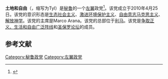 '''土地和自由'''（{{lang-es|Tierra y Libertad}}，缩写为Tyl）是[[秘鲁|秘鲁]]的一个[[左翼|左翼]]政党<ref>{{cite web|title=Tierra y Libertad y el Frente Amplio|url=https://davidrocabasadre.lamula.pe/2016/07/24/tierra-y-libertad-y-el-frente-amplio/osodeanteojos/|accessdate=2020-11-15|archive-date=2020-10-27|archive-url=https://web.archive.org/web/20201027151253/https://davidrocabasadre.lamula.pe/2016/07/24/tierra-y-libertad-y-el-frente-amplio/osodeanteojos/|dead-url=no}}</ref>。该党成立于2010年4月25日。该党的意识形态是[[生态社会主义|生态社会主义]]、[[激进环境保护主义|激进环境保护主义]]、[[自由意志马克思主义|自由意志马克思主义]]、[[解放神学|解放神学]]。该党的主席是Marco Arana。该党的总部位于[[利马|利马]]。该党是[[争取正义、生活和自由广泛阵线|争取正义、生活和自由广泛阵线]]和[[圣保罗论坛|圣保罗论坛]]的成员。

==参考文献==
{{reflist}}

[[Category:秘鲁政党|Category:秘鲁政党]]
[[Category:左翼政党|Category:左翼政党]]
{{politic-stub}}